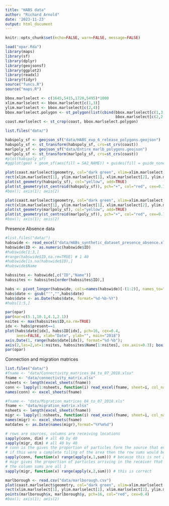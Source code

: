 ```yaml
---
title: "HABS data"
author: "Richard Arnold"
date: '2023-11-23'
output: html_document
---
```


```r
knitr::opts_chunk$set(echo=FALSE, warn=FALSE, message=FALSE)
```

```r
load("opar.Rda")
library(maps)
library(sf)
library(dplyr)
library(geojsonsf)
library(ggplot2)
library(readxl)
library(tidyr)
source("funcs.R")
source("maps.R")
```
```r
bbox.marlselect <- c(1645,5415,1720,5495)*1000
xlim.marlselect <- bbox.marlselect[c(1,3)]
ylim.marlselect <- bbox.marlselect[c(2,4)]
bbox.marlselect.polygon <- st_polygon(list(cbind(bbox.marlselect[c(1,3,3,1,1)],
                                                 bbox.marlselect[c(2,2,4,4,2)])))
coast.marlselect <- st_crop(coast, bbox.marlselect.polygon)
```

```r
list.files("data/")
```


```r
habspoly_sf <- geojson_sf("data/HABS_exp_6_release_polygons.geojson")
habspoly_sf <- st_transform(habspoly_sf, crs=st_crs(coast))
marlpoly_sf <- geojson_sf("data/Entire_marlb_polygons.geojson")
marlpoly_sf <- st_transform(marlpoly_sf, crs=st_crs(coast))
#plot(habspoly_sf)
#ggplot(geo) + geom_sf(aes(fill = SA2_NAME)) + guides(fill = guide_none())
```

```r
plot(coast.marlselect$geometry, col="dark green", xlim=xlim.marlselect, ylim=ylim.marlselect); box()
rect(xlim.marlselect[1], ylim.marlselect[1], xlim.marlselect[2], ylim.marlselect[2])
plot(st_geometry(habspoly_sf), col="yellow", add=TRUE)
plot(st_geometry(st_centroid(habspoly_sf)), pch="+", col="red", cex=0.7, add=TRUE)
#box(); axis(1); axis(2)
```

```r
plot(coast.marlselect$geometry, col="dark green", xlim=xlim.marlselect, ylim=ylim.marlselect); box()
rect(xlim.marlselect[1], ylim.marlselect[1], xlim.marlselect[2], ylim.marlselect[2])
plot(st_geometry(marlpoly_sf), col="yellow", add=TRUE)
plot(st_geometry(st_centroid(marlpoly_sf)), pch="+", col="red", cex=0.7, add=TRUE)
#box(); axis(1); axis(2)
```

Presence Absence data
```r
#list.files("data/")
habswide <- read_excel("data/HABs_synthetic_dataset_presence_absence.xlsx")
habswide$ID <- as.numeric(habswide$ID)
#habswide[1:3,]
#range(habswide$ID,na.rm=TRUE) # 1 40
#habswide[is.na(habswide$ID),]
#habswide$Name

habssites <- habswide[,c("ID","Name")]
habssites <- habssites[order(habssites$ID),]

habs <- pivot_longer(habswide, cols=names(habswide)[-(1:2)], names_to="date", values_to="present")
habs$date <- gsub("'","",habs$date)
habs$date <- as.Date(habs$date, format="%d-%b-%Y")
#habs[1:5,]
```

```r
par(opar)
par(mar=c(5.1,10.1,4.1,2.1))
nsites <- max(habssites$ID,na.rm=TRUE)
idx <- habs$present==1
plot(habs$date[idx], habs$ID[idx], pch=16, cex=0.4,
     axes=FALSE, xlab="Date", ylab="", main="2018")
axis.Date(1, range(habs$date[idx]), format="%d-%b"); 
axis(2,las=2,at=1:nsites, habssites$Name[1:nsites], cex.axis=0.3); box()
par(opar)
```

Connection and migration matrices
```r
list.files("data/")
#fname <- "data/Connectivity_matrices_04_to_07_2018.xlsx"
fname <- "data/connectivity_matrix.xlsx"
nsheets <- length(excel_sheets(fname))
conn <- lapply(1:nsheets, function(i) read_excel(fname, sheet=i, col_names=FALSE))
names(conn) <- excel_sheets(fname)

#fname <- "data/Migration_matrices_04_to_07_2018.xls"
fname <- "data/migration_matrix.xlsx"
nsheets <- length(excel_sheets(fname))
migr <- lapply(1:nsheets, function(i) read_excel(fname, sheet=i, col_names=FALSE))
names(migr) <- excel_sheets(fname)
matdates <- as.Date(names(migr),format="%Y%m%d")
```

```r
# rows are sources, columns are receiving locations
sapply(conn, dim) # all 40 by 40
sapply(migr, dim) # all 40 by 40
# conn is the gives the proportion of particles form the source that end up in the receiving polygon
# if this were a complete tiling of the area then the row sums would be 1
sapply(conn, function(x) range(apply(x,1,sum))) # because this is not a complete tiling then many particles are lost
# migr gives the proportion of particles arriving in the receiver that come from the source
# the column sums are all 1 
sapply(migr, function(x) range(apply(x,2,sum))) # this is correct
```


```r
marlborough <- read.csv("data/marlborough.csv")
plot(coast.marlselect$geometry, col="dark green", xlim=xlim.marlselect, ylim=ylim.marlselect); box()
rect(xlim.marlselect[1], ylim.marlselect[1], xlim.marlselect[2], ylim.marlselect[2])
points(marlborough$x, marlborough$y, pch=16, col="red", cex=0.4)
#box(); axis(1); axis(2)
```
